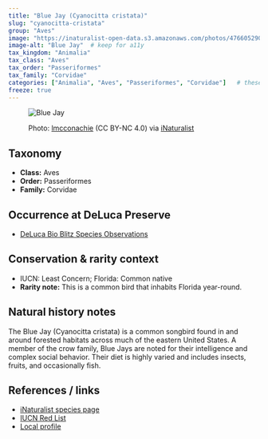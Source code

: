 ```yaml
---
title: "Blue Jay (Cyanocitta cristata)"
slug: "cyanocitta-cristata"
group: "Aves"
image: "https://inaturalist-open-data.s3.amazonaws.com/photos/476605290/large.jpeg"        # keep for thumbnails
image-alt: "Blue Jay"  # keep for a11y
tax_kingdom: "Animalia"
tax_class: "Aves"
tax_order: "Passeriformes"
tax_family: "Corvidae"
categories: ["Animalia", "Aves", "Passeriformes", "Corvidae"]   # these drive the chips + filtering
freeze: true
---
```


<figure class="species-figure">

<img src="https://inaturalist-open-data.s3.amazonaws.com/photos/476605290/large.jpeg" alt="Blue Jay" class="species-photo"/>

<figcaption class="photo-credit">

Photo: <a href="https://www.inaturalist.org/people/lmcconachie">lmcconachie</a> (CC BY-NC 4.0) via <a href="https://www.inaturalist.org/observations/265246123">iNaturalist</a>

</figcaption>

</figure>

## Taxonomy

-   **Class:** Aves
-   **Order:** Passeriformes
-   **Family:** Corvidae

## Occurrence at DeLuca Preserve

-   [DeLuca Bio Blitz Species Observations](https://www.inaturalist.org/observations?project_id=191727&taxon_id=8229)

## Conservation & rarity context

-   IUCN: Least Concern; Florida: Common native
-   **Rarity note:** This is a common bird that inhabits Florida year-round.

## Natural history notes

The Blue Jay (Cyanocitta cristata) is a common songbird found in and around forested habitats across much of the eastern United States. A member of the crow family, Blue Jays are noted for their intelligence and complex social behavior. Their diet is highly varied and includes insects, fruits, and occasionally fish.

## References / links

-   [iNaturalist species page](https://www.inaturalist.org/taxa/8229-Cyanocitta-cristata#map-tab)
-   [IUCN Red List](https://www.iucnredlist.org/species/22705611/94027257)
-   [Local profile](https://blogs.ifas.ufl.edu/sumterco/2020/12/15/wildlife-and-invasive-species-education-wise-species-profile-the-blue-jay/)
